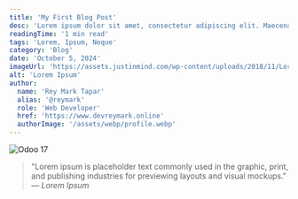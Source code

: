 ```yaml
---
title: 'My First Blog Post'
desc: 'Lorem ipsum dolor sit amet, consectetur adipiscing elit. Maecenas quis ex vel justo imperdiet sollicitudin. Cras et augue est. Nulla mi tellus, auctor eget ligula in, iaculis mattis ex. Phasellus fringilla et lectus id consectetur. Nullam sit amet pellentesque risus. Curabitur nec risus efficitur, ornare lorem eget, placerat sapien. Sed vestibulum nunc quis egestas ornare. Aenean porta felis quis fringilla lobortis.'
readingTime: '1 min read'
tags: 'Lorem, Ipsum, Neque'
category: 'Blog'
date: 'October 5, 2024'
imageUrl: 'https://assets.justinmind.com/wp-content/uploads/2018/11/Lorem-Ipsum-alternatives-768x492.png'
alt: 'Lorem Ipsum'
author: 
  name: 'Rey Mark Tapar'
  alias: '@reymark'
  role: 'Web Developer'
  href: 'https://www.devreymark.online'
  authorImage: '/assets/webp/profile.webp'
---
```



<img
  class="rounded-xl w-full h-auto"
  src="https://assets.justinmind.com/wp-content/uploads/2018/11/Lorem-Ipsum-alternatives-768x492.png"
  alt="Odoo 17"
/>

<blockquote class="border-l-4 border-blue-500 pl-4 italic py-4 text-gray-600">
  "Lorem ipsum is placeholder text commonly used in the graphic, print, and publishing industries for previewing layouts and visual mockups."
  <cite class="block mt-2 text-right text-gray-800"
    >— Lorem Ipsum</cite>
</blockquote>